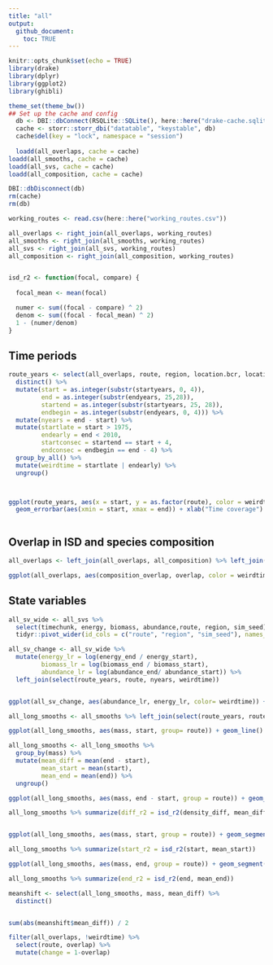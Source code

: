 ```yaml
---
title: "all"
output:
  github_document:
    toc: TRUE
---
```


```r
knitr::opts_chunk$set(echo = TRUE)
library(drake)
library(dplyr)
library(ggplot2)
library(ghibli)

theme_set(theme_bw())
## Set up the cache and config
  db <- DBI::dbConnect(RSQLite::SQLite(), here::here("drake-cache.sqlite"))
  cache <- storr::storr_dbi("datatable", "keystable", db)
  cache$del(key = "lock", namespace = "session")
  
  loadd(all_overlaps, cache = cache)
loadd(all_smooths, cache = cache)  
loadd(all_svs, cache = cache)
loadd(all_composition, cache = cache)

DBI::dbDisconnect(db)
rm(cache)
rm(db)
```

```r

working_routes <- read.csv(here::here("working_routes.csv"))

all_overlaps <- right_join(all_overlaps, working_routes)
all_smooths <- right_join(all_smooths, working_routes)
all_svs <- right_join(all_svs, working_routes)
all_composition <- right_join(all_composition, working_routes)


isd_r2 <- function(focal, compare) {
  
  focal_mean <- mean(focal)

  numer <- sum((focal - compare) ^ 2)
  denom <- sum((focal - focal_mean) ^ 2)
  1 - (numer/denom)
}
```

## Time periods

```r

route_years <- select(all_overlaps, route, region, location.bcr, location.routename, startyears, endyears) %>%
  distinct() %>%
  mutate(start = as.integer(substr(startyears, 0, 4)),
         end = as.integer(substr(endyears, 25,28)),
         startend = as.integer(substr(startyears, 25, 28)),
         endbegin = as.integer(substr(endyears, 0, 4))) %>%
  mutate(nyears = end - start) %>%
  mutate(startlate = start > 1975,
         endearly = end < 2010,
         startconsec = startend == start + 4,
         endconsec = endbegin == end - 4) %>%
  group_by_all() %>%
  mutate(weirdtime = startlate | endearly) %>%
  ungroup()



ggplot(route_years, aes(x = start, y = as.factor(route), color = weirdtime)) + 
  geom_errorbar(aes(xmin = start, xmax = end)) + xlab("Time coverage") + ylab("Route")



```


## Overlap in ISD and species composition

```r

all_overlaps <- left_join(all_overlaps, all_composition) %>% left_join(select(route_years, route, nyears, weirdtime))

ggplot(all_overlaps, aes(composition_overlap, overlap, color = weirdtime)) + geom_point() + geom_abline(intercept = 0, slope = 1) + xlim(.5, 1) + ylim(0.5,1)


```


## State variables

```r

all_sv_wide <- all_svs %>%
  select(timechunk, energy, biomass, abundance,route, region, sim_seed) %>%
  tidyr::pivot_wider(id_cols = c("route", "region", "sim_seed"), names_from = timechunk, values_from = c("energy", "biomass", "abundance"))

all_sv_change <- all_sv_wide %>%
  mutate(energy_lr = log(energy_end / energy_start),
         biomass_lr = log(biomass_end / biomass_start),
         abundance_lr = log(abundance_end/ abundance_start)) %>%
  left_join(select(route_years, route, nyears, weirdtime))


ggplot(all_sv_change, aes(abundance_lr, energy_lr, color= weirdtime)) + geom_point() + geom_abline(intercept = 0, slope = 1) 

```



```r

all_long_smooths <- all_smooths %>% left_join(select(route_years, route, weirdtime)) %>% filter(!weirdtime)

ggplot(all_long_smooths, aes(mass, start, group= route)) + geom_line()
```

```r

all_long_smooths <- all_long_smooths %>%
  group_by(mass) %>%
  mutate(mean_diff = mean(end - start),
         mean_start = mean(start),
         mean_end = mean(end)) %>%
  ungroup()

ggplot(all_long_smooths, aes(mass, end - start, group = route)) + geom_segment(aes(x = mass, y = 0, xend = mass, yend = end - start), alpha = .05) + xlim(1, 8) + geom_line(aes(mass, mean_diff), color = "green", alpha = .05)

all_long_smooths %>% summarize(diff_r2 = isd_r2(density_diff, mean_diff))


ggplot(all_long_smooths, aes(mass, start, group = route)) + geom_segment(aes(x = mass, y = 0, xend = mass, yend =  start), alpha = .05) + xlim(1, 8) + geom_line(aes(mass, mean_start), color = "green", alpha = .05)

all_long_smooths %>% summarize(start_r2 = isd_r2(start, mean_start))

ggplot(all_long_smooths, aes(mass, end, group = route)) + geom_segment(aes(x = mass, y = 0, xend = mass, yend = end), alpha = .05) + xlim(1, 8) + geom_line(aes(mass, mean_end), color = "green", alpha = .05)

all_long_smooths %>% summarize(end_r2 = isd_r2(end, mean_end))


```


```r

meanshift <- select(all_long_smooths, mass, mean_diff) %>%
  distinct()


sum(abs(meanshift$mean_diff)) / 2

filter(all_overlaps, !weirdtime) %>%
  select(route, overlap) %>%
  mutate(change = 1-overlap)

```


